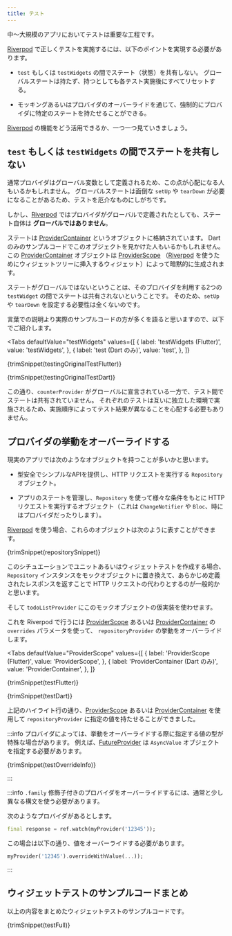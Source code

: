 ```yaml
---
title: テスト
---
```



中〜大規模のアプリにおいてテストは重要な工程です。

[Riverpod] で正しくテストを実施するには、以下のポイントを実現する必要があります。

- `test` もしくは `testWidgets` の間でステート（状態）を共有しない。
  グローバルステートは持たず、持つとしても各テスト実施後にすべてリセットする。

- モッキングあるいはプロバイダのオーバーライドを通じて、強制的にプロバイダに特定のステートを持たせることができる。

[Riverpod] の機能をどう活用できるか、一つ一つ見ていきましょう。

## `test` もしくは `testWidgets` の間でステートを共有しない

通常プロバイダはグローバル変数として定義されるため、この点が心配になる人もいるかもしれません。
グローバルステートは面倒な `setUp` や `tearDown` が必要になることがあるため、テストを厄介なものにしがちです。

しかし、[Riverpod] ではプロバイダがグローバルで定義されたとしても、ステート自体は **グローバルではありません**。

ステートは [ProviderContainer] というオブジェクトに格納されています。
Dart のみのサンプルコードでこのオブジェクトを見かけた人もいるかもしれません。
この [ProviderContainer] オブジェクトは [ProviderScope]
（[Riverpod] を使うためにウィジェットツリーに挿入するウィジェット）によって暗黙的に生成されます。

ステートがグローバルではないということは、そのプロバイダを利用する2つの `testWidget` の間でステートは共有されないということです。
そのため、`setUp` や `tearDown` を設定する必要性は全くないのです。

言葉での説明より実際のサンプルコードの方が多くを語ると思いますので、以下でご紹介します。

<Tabs
  defaultValue="testWidgets"
  values={[
    { label: 'testWidgets (Flutter)', value: 'testWidgets', },
    { label: 'test (Dart のみ)', value: 'test', },
  ]}
>
<TabItem value="testWidgets">

<CodeBlock>{trimSnippet(testingOriginalTestFlutter)}</CodeBlock>

</TabItem>
<TabItem value="test">

<CodeBlock>{trimSnippet(testingOriginalTestDart)}</CodeBlock>

</TabItem>
</Tabs>

この通り、`counterProvider` がグローバルに宣言されている一方で、テスト間でステートは共有されていません。
それぞれのテストは互いに独立した環境で実施されるため、実施順序によってテスト結果が異なることを心配する必要もありません。

## プロバイダの挙動をオーバーライドする

現実のアプリでは次のようなオブジェクトを持つことが多いかと思います。

- 型安全でシンプルなAPIを提供し、HTTP リクエストを実行する `Repository` オブジェクト。

- アプリのステートを管理し、`Repository` を使って様々な条件をもとに HTTP リクエストを実行するオブジェクト（これは `ChangeNotifier` や `Bloc`、時にはプロバイダだったりします）。

[Riverpod] を使う場合、これらのオブジェクトは次のように表すことができます。

<CodeBlock>{trimSnippet(repositorySnippet)}</CodeBlock>

このシチュエーションでユニットあるいはウィジェットテストを作成する場合、
`Repository` インスタンスをモックオブジェクトに置き換えて、あらかじめ定義されたレスポンスを返すことで
HTTP リクエストの代わりとするのが一般的かと思います。

そして `todoListProvider` にこのモックオブジェクトの仮実装を使わせます。

これを Riverpod で行うには [ProviderScope] あるいは [ProviderContainer] の `overrides` パラメータを使って、
`repositoryProvider` の挙動をオーバーライドします。

<Tabs
  defaultValue="ProviderScope"
  values={[
    { label: 'ProviderScope (Flutter)', value: 'ProviderScope', },
    { label: 'ProviderContainer (Dart のみ)', value: 'ProviderContainer', },
  ]}
>
<TabItem value="ProviderScope">

<CodeBlock>{trimSnippet(testFlutter)}</CodeBlock>

</TabItem>
<TabItem value="ProviderContainer">

<CodeBlock>{trimSnippet(testDart)}</CodeBlock>

</TabItem>
</Tabs>

上記のハイライト行の通り、[ProviderScope] あるいは [ProviderContainer]
を使用して `repositoryProvider` に指定の値を持たせることができました。

:::info
プロバイダによっては、挙動をオーバーライドする際に指定する値の型が特殊な場合があります。
例えば、[FutureProvider] は `AsyncValue` オブジェクトを指定する必要があります。

<CodeBlock>{trimSnippet(testOverrideInfo)}</CodeBlock>

:::

:::info
`.family` 修飾子付きのプロバイダをオーバーライドするには、通常と少し異なる構文を使う必要があります。

次のようなプロバイダがあるとします。

```dart
final response = ref.watch(myProvider('12345'));
```

この場合は以下の通り、値をオーバーライドする必要があります。

```dart
myProvider('12345').overrideWithValue(...));
```

:::

## ウィジェットテストのサンプルコードまとめ

以上の内容をまとめたウィジェットテストのサンプルコードです。

<CodeBlock>{trimSnippet(testFull)}</CodeBlock>

[riverpod]: https://github.com/rrousselgit/riverpod
[providerscope]: https://pub.dev/documentation/flutter_riverpod/latest/flutter_riverpod/ProviderScope-class.html
[providercontainer]: https://pub.dev/documentation/riverpod/latest/riverpod/ProviderContainer-class.html
[futureprovider]: https://pub.dev/documentation/hooks_riverpod/3.0.0-dev.16/hooks_riverpod/FutureProvider-class.html
[zone]: https://api.flutter.dev/flutter/dart-async/Zone-class.html
